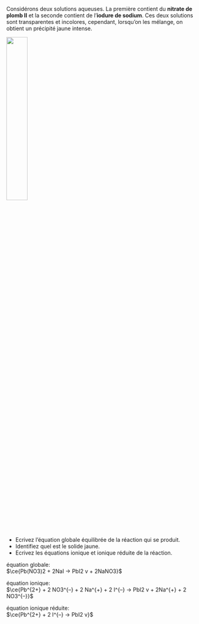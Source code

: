 ::: {.Exercise data-latex=""}

Considérons deux solutions aqueuses. La première contient du **nitrate de plomb II** et la seconde contient de l'**iodure de sodium**. Ces deux solutions sont transparentes et incolores, cependant, lorsqu'on les mélange, on obtient un précipité jaune intense.

![](images/precipitation.png){width=33%}

- Ecrivez l'équation globale équilibrée de la réaction qui se produit.
- Identifiez quel est le solide jaune.
- Ecrivez les équations ionique et ionique réduite de la réaction.

\vspace{\stretch{1}}

:::

::: {.Answer data-latex=""}

équation globale:  
$\ce{Pb(NO3)2 + 2NaI -> PbI2 v + 2NaNO3}$

équation ionique:  
$\ce{Pb^{2+} + 2 NO3^{–} + 2 Na^{+} + 2 I^{–} -> PbI2 v + 2Na^{+} + 2 NO3^{–}}$

équation ionique réduite:  
$\ce{Pb^{2+} + 2 I^{–} -> PbI2 v}$

:::
